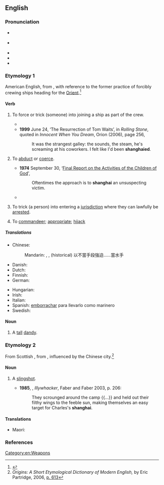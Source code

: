 {{also|Shanghai|Shanghái|shānghài|Shanghaï|Shànghǎi|Shang-hai}}
==English==
{{was wotd|2008|April|23}}

===Pronunciation===
* {{a|RP}} {{IPA|en|/ˌʃæŋˈhaɪ/}}
* {{a|GA}} {{IPA|en|/ˈʃæŋ.haɪ/|/ˌʃæŋˈhaɪ/}}
* {{audio|en|en-us-shanghai.ogg|Audio (US)}}
* {{audio|en|en-au-shanghai.ogg|Audio (AU)}}
* {{rhymes|en|aɪ}}

===Etymology 1===
American English, from {{m|en|Shanghai}}, with reference to the former practice of forcibly crewing ships heading for the [[Orient]].<ref>{{R:Etymonline}}</ref>

====Verb====
{{en-verb}}

# {{lb|en|transitive}} To force or trick (someone) into joining a ship as part of the crew.
#: {{syn|en|press-gang}}
#* {{quote-book|en|year=1923|chapter=2|chapterurl={{fullurl:s:en:Somewhere in the Caribbean/Chapter 2}}|title=Somewhere in the Caribbean|author=Francis Lynde|authorlink=Francis Lynde|passage=By this time I hadn't much doubt of the nature of the trap and the identity of the trapping vessel. The faint smell of alcohol in the forehold told the story. I had been sandbagged and taken aboard a bootlegging craft, '''shanghaied''' in good old-fashioned style; and the vessel was probably now on its way to the Bahamas for a cargo of spirits.}}
#* '''1999''' June 24, ‘The Resurrection of Tom Waits’, in ''Rolling Stone'', quoted in ''Innocent When You Dream'', Orion (2006), page 256,
#*: It was the strangest galley: the sounds, the steam, he's screaming at his coworkers. I felt like I'd been '''shanghaied'''.
# {{lb|en|transitive}} To [[abduct]] or [[coerce]].
#: {{syn|en|press-gang}}
#* '''1974''' September 30, ‘[http://www.xfamily.org/index.php/Final_Report_on_the_Activities_of_the_Children_of_God#4._Attitude_Toward_Education Final Report on the Activities of the Children of God]',
#*: Oftentimes the approach is to '''shanghai''' an unsuspecting victim.
#* {{quote-book|en|year=1985|author={{w|Margaret Atwood}}|title={{w|The Handmaid's Tale}}|passage=Their power had a flaw to it. They could be '''shanghaied''' in toilets.}}
# {{lb|en|transitive|US}} To trick (a person) into entering a [[jurisdiction]] where they can lawfully be [[arrest]]ed.
# {{lb|en|transitive}} To [[commandeer]]; [[appropriate]]; [[hijack]]
#: {{ux|en|Let's see if we can '''shanghai''' a room for a couple of hours.}}

=====Translations=====
{{trans-top|to force or trick into joining a ship}}
* Chinese:
*: Mandarin: {{t+|cmn|強迫}}, {{t+|cmn|誘騙}}, (historical) 以不當手段強迫……當水手
* Danish: {{t|da|shanghaje}}
* Dutch: {{t|nl|sjanghaaien}}
* Finnish: {{t+|fi|shanghaijata}}
* German: {{t+|de|schanghaien}}
{{trans-mid}}
* Hungarian: {{t+|hu|elrabol}}
* Irish: {{t|ga|shanghai-áil}}
* Italian: {{t|it|arruolare a forza}}
* Spanish: [[emborrachar]] para llevarlo como marinero
* Swedish: {{t+|sv|sjanghaja}}
{{trans-bottom}}

====Noun====
{{en-noun}}

# {{lb|en|US|archaic}} A [[tall]] [[dandy]]. <!--Chambers 1908-->

===Etymology 2===
From Scottish {{m|en|shangan}}, from {{etyl|gd|en}} {{m|gd|seangan}}, influenced by the Chinese city.<ref>''Origins: A Short Etymological Dictionary of Modern English,'' by Eric Partridge, 2006, [https://books.google.com/books?id=9fbpc7iyL2UC&pg=PA613&dq=%22slingshot%22+%22shanghai%22 p. 613]</ref>

====Noun====
{{en-noun}}

# {{lb|en|AU|NZ}} A [[slingshot]].
#* '''1985''', {{w|Peter Carey}}, ''Illywhacker'', Faber and Faber 2003, p. 206:
#*: They scrounged around the camp {{...}} and held out their filthy wings to the feeble sun, making themselves an easy target for Charles's '''shanghai'''.

====Translations====
{{trans-top|a slingshot}}
* Maori: {{t|mi|kōtaha}}
{{trans-mid}}
{{trans-bottom}}

===References===
<references/>

[[Category:en:Weapons]]